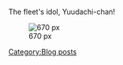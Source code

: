 The fleet's idol, Yuudachi-chan!

[[File:STEAKY NO PATTY SHE MUST SHOW|thumb|center|670 px]]
[[Category:Blog posts]]